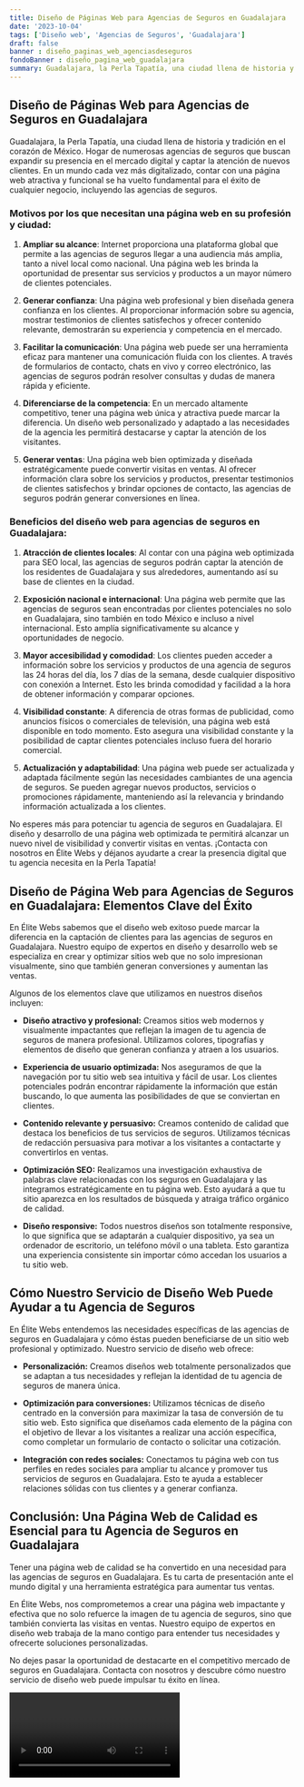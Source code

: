 ```yaml
---
title: Diseño de Páginas Web para Agencias de Seguros en Guadalajara
date: '2023-10-04'
tags: ['Diseño web', 'Agencias de Seguros', 'Guadalajara']
draft: false
banner : diseño_paginas_web_agenciasdeseguros
fondoBanner : diseño_pagina_web_guadalajara
summary: Guadalajara, la Perla Tapatía, una ciudad llena de historia y tradición en el corazón de México. Hogar de numerosas agencias de seguros que buscan expandir su presencia en el mercado digital y captar la atención de nuevos clientes. En un mundo cada vez más digitalizado, contar con una página web atractiva y funcional se ha vuelto fundamental para el éxito de cualquier negocio, incluyendo las agencias de seguros.
---
```


## Diseño de Páginas Web para Agencias de Seguros en Guadalajara

Guadalajara, la Perla Tapatía, una ciudad llena de historia y tradición en el corazón de México. Hogar de numerosas agencias de seguros que buscan expandir su presencia en el mercado digital y captar la atención de nuevos clientes. En un mundo cada vez más digitalizado, contar con una página web atractiva y funcional se ha vuelto fundamental para el éxito de cualquier negocio, incluyendo las agencias de seguros.

### Motivos por los que necesitan una página web en su profesión y ciudad:

1. **Ampliar su alcance**: Internet proporciona una plataforma global que permite a las agencias de seguros llegar a una audiencia más amplia, tanto a nivel local como nacional. Una página web les brinda la oportunidad de presentar sus servicios y productos a un mayor número de clientes potenciales.

2. **Generar confianza**: Una página web profesional y bien diseñada genera confianza en los clientes. Al proporcionar información sobre su agencia, mostrar testimonios de clientes satisfechos y ofrecer contenido relevante, demostrarán su experiencia y competencia en el mercado.

3. **Facilitar la comunicación**: Una página web puede ser una herramienta eficaz para mantener una comunicación fluida con los clientes. A través de formularios de contacto, chats en vivo y correo electrónico, las agencias de seguros podrán resolver consultas y dudas de manera rápida y eficiente.

4. **Diferenciarse de la competencia**: En un mercado altamente competitivo, tener una página web única y atractiva puede marcar la diferencia. Un diseño web personalizado y adaptado a las necesidades de la agencia les permitirá destacarse y captar la atención de los visitantes.

5. **Generar ventas**: Una página web bien optimizada y diseñada estratégicamente puede convertir visitas en ventas. Al ofrecer información clara sobre los servicios y productos, presentar testimonios de clientes satisfechos y brindar opciones de contacto, las agencias de seguros podrán generar conversiones en línea.

### Beneficios del diseño web para agencias de seguros en Guadalajara:

1. **Atracción de clientes locales**: Al contar con una página web optimizada para SEO local, las agencias de seguros podrán captar la atención de los residentes de Guadalajara y sus alrededores, aumentando así su base de clientes en la ciudad.

2. **Exposición nacional e internacional**: Una página web permite que las agencias de seguros sean encontradas por clientes potenciales no solo en Guadalajara, sino también en todo México e incluso a nivel internacional. Esto amplía significativamente su alcance y oportunidades de negocio.

3. **Mayor accesibilidad y comodidad**: Los clientes pueden acceder a información sobre los servicios y productos de una agencia de seguros las 24 horas del día, los 7 días de la semana, desde cualquier dispositivo con conexión a Internet. Esto les brinda comodidad y facilidad a la hora de obtener información y comparar opciones.

4. **Visibilidad constante**: A diferencia de otras formas de publicidad, como anuncios físicos o comerciales de televisión, una página web está disponible en todo momento. Esto asegura una visibilidad constante y la posibilidad de captar clientes potenciales incluso fuera del horario comercial.

5. **Actualización y adaptabilidad**: Una página web puede ser actualizada y adaptada fácilmente según las necesidades cambiantes de una agencia de seguros. Se pueden agregar nuevos productos, servicios o promociones rápidamente, manteniendo así la relevancia y brindando información actualizada a los clientes.

No esperes más para potenciar tu agencia de seguros en Guadalajara. El diseño y desarrollo de una página web optimizada te permitirá alcanzar un nuevo nivel de visibilidad y convertir visitas en ventas. ¡Contacta con nosotros en Élite Webs y déjanos ayudarte a crear la presencia digital que tu agencia necesita en la Perla Tapatía!

<GifSeo />

<Cta />

## Diseño de Página Web para Agencias de Seguros en Guadalajara: Elementos Clave del Éxito

En Élite Webs sabemos que el diseño web exitoso puede marcar la diferencia en la captación de clientes para las agencias de seguros en Guadalajara. Nuestro equipo de expertos en diseño y desarrollo web se especializa en crear y optimizar sitios web que no solo impresionan visualmente, sino que también generan conversiones y aumentan las ventas. 

Algunos de los elementos clave que utilizamos en nuestros diseños incluyen:

- **Diseño atractivo y profesional:** Creamos sitios web modernos y visualmente impactantes que reflejan la imagen de tu agencia de seguros de manera profesional. Utilizamos colores, tipografías y elementos de diseño que generan confianza y atraen a los usuarios.

- **Experiencia de usuario optimizada:** Nos aseguramos de que la navegación por tu sitio web sea intuitiva y fácil de usar. Los clientes potenciales podrán encontrar rápidamente la información que están buscando, lo que aumenta las posibilidades de que se conviertan en clientes.

- **Contenido relevante y persuasivo:** Creamos contenido de calidad que destaca los beneficios de tus servicios de seguros. Utilizamos técnicas de redacción persuasiva para motivar a los visitantes a contactarte y convertirlos en ventas.

- **Optimización SEO:** Realizamos una investigación exhaustiva de palabras clave relacionadas con los seguros en Guadalajara y las integramos estratégicamente en tu página web. Esto ayudará a que tu sitio aparezca en los resultados de búsqueda y atraiga tráfico orgánico de calidad.

- **Diseño responsive:** Todos nuestros diseños son totalmente responsive, lo que significa que se adaptarán a cualquier dispositivo, ya sea un ordenador de escritorio, un teléfono móvil o una tableta. Esto garantiza una experiencia consistente sin importar cómo accedan los usuarios a tu sitio web.

## Cómo Nuestro Servicio de Diseño Web Puede Ayudar a tu Agencia de Seguros

En Élite Webs entendemos las necesidades específicas de las agencias de seguros en Guadalajara y cómo éstas pueden beneficiarse de un sitio web profesional y optimizado. Nuestro servicio de diseño web ofrece:

- **Personalización:** Creamos diseños web totalmente personalizados que se adaptan a tus necesidades y reflejan la identidad de tu agencia de seguros de manera única.

- **Optimización para conversiones:** Utilizamos técnicas de diseño centrado en la conversión para maximizar la tasa de conversión de tu sitio web. Esto significa que diseñamos cada elemento de la página con el objetivo de llevar a los visitantes a realizar una acción específica, como completar un formulario de contacto o solicitar una cotización.

- **Integración con redes sociales:** Conectamos tu página web con tus perfiles en redes sociales para ampliar tu alcance y promover tus servicios de seguros en Guadalajara. Esto te ayuda a establecer relaciones sólidas con tus clientes y a generar confianza.

## Conclusión: Una Página Web de Calidad es Esencial para tu Agencia de Seguros en Guadalajara

Tener una página web de calidad se ha convertido en una necesidad para las agencias de seguros en Guadalajara. Es tu carta de presentación ante el mundo digital y una herramienta estratégica para aumentar tus ventas.

En Élite Webs, nos comprometemos a crear una página web impactante y efectiva que no solo refuerce la imagen de tu agencia de seguros, sino que también convierta las visitas en ventas. Nuestro equipo de expertos en diseño web trabaja de la mano contigo para entender tus necesidades y ofrecerte soluciones personalizadas.

No dejes pasar la oportunidad de destacarte en el competitivo mercado de seguros en Guadalajara. Contacta con nosotros y descubre cómo nuestro servicio de diseño web puede impulsar tu éxito en línea.

<Video />

<CtaBot job='Agencias de Seguros' city='Guadalajara'/>

<Gmaps query='Guadalajara+españa+maps' />